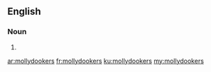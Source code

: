 ==English==

===Noun===
{{head|en|plural}}

# {{plural of|mollydooker|lang=en|nocat=1}}

[[ar:mollydookers]]
[[fr:mollydookers]]
[[ku:mollydookers]]
[[my:mollydookers]]